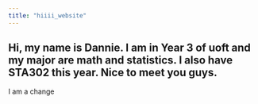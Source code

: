 ```yaml
---
title: "hiiii_website"
---
```


## Hi, my name is Dannie. I am in Year 3 of uoft and my major are math and statistics. I also have STA302 this year. Nice to meet you guys. 

I am a change
